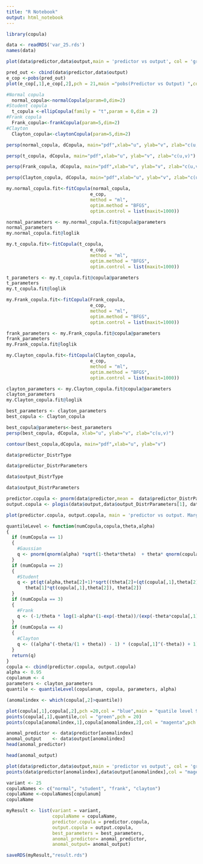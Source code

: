 ---
title: "R Notebook"
output: html_notebook
---

```{r}
library(copula)
```

```{r}
data <- readRDS('var_25.rds')
names(data)
```

```{r}
plot(data$predictor,data$output,main = 'predictor vs output', col = 'green',pch = 20,xlab = 'predictor', ylab = 'output')
```

```{r}
pred_out <- cbind(data$predictor,data$output)
e_cop <-pobs(pred_out)
plot(e_cop[,1],e_cop[,2],pch = 21,main ="pobs(Predictor vs Output) ",col = "blue")
```

```{r}
#Normal copula
  normal_copula<-normalCopula(param=0,dim=2)
#Student copula
  t_copula <-ellipCopula(family = "t",param = 0,dim = 2)
#Frank copula
  Frank_copula<-frankCopula(param=5,dim=2)
#Clayton
  Clayton_copula<-claytonCopula(param=5,dim=2)
```

```{r}
persp(normal_copula, dCopula, main="pdf",xlab="u", ylab="v", zlab="c(u,v)")
```

```{r}
persp(t_copula, dCopula, main="pdf",xlab="u", ylab="v", zlab="c(u,v)")
```

```{r}
persp(Frank_copula, dCopula, main="pdf",xlab="u", ylab="v", zlab="c(u,v)")
```

```{r}
persp(Clayton_copula, dCopula, main="pdf",xlab="u", ylab="v", zlab="c(u,v)")
```

```{r}
my.normal_copula.fit<-fitCopula(normal_copula,
                               e_cop,
                               method = "ml",
                               optim.method = "BFGS",
                               optim.control = list(maxit=1000))

normal_parameters <- my.normal_copula.fit@copula@parameters
normal_parameters
my.normal_copula.fit@loglik
```

```{r}
my.t_copula.fit<-fitCopula(t_copula,
                               e_cop,
                               method = "ml",
                               optim.method = "BFGS",
                               optim.control = list(maxit=1000))

t_parameters <- my.t_copula.fit@copula@parameters
t_parameters
my.t_copula.fit@loglik
```

```{r}
my.Frank_copula.fit<-fitCopula(Frank_copula,
                               e_cop,
                               method = "ml",
                               optim.method = "BFGS",
                               optim.control = list(maxit=1000))

frank_parameters <- my.Frank_copula.fit@copula@parameters
frank_parameters
my.Frank_copula.fit@loglik
```

```{r}
my.Clayton_copula.fit<-fitCopula(Clayton_copula,
                               e_cop,
                               method = "ml",
                               optim.method = "BFGS",
                               optim.control = list(maxit=1000))

clayton_parameters <- my.Clayton_copula.fit@copula@parameters
clayton_parameters
my.Clayton_copula.fit@loglik
```

```{r}
best_parameters <- clayton_parameters
best_copula <- Clayton_copula
```


```{r}
best_copula@parameters<-best_parameters
persp(best_copula, dCopula, xlab="u", ylab="v", zlab="c(u,v)")
```

```{r}
contour(best_copula,dCopula, main="pdf",xlab="u", ylab="v")
```

```{r}
data$predictor_DistrType
```

```{r}
data$predictor_DistrParameters
```

```{r}
data$output_DistrType
```

```{r}
data$output_DistrParameters
```

```{r}
predictor.copula <- pnorm(data$predictor,mean =  data$predictor_DistrParameters[1],sd=data$predictor_DistrParameters[2])
output.copula <- plogis(data$output,data$output_DistrParameters[1], data$output_DistrParameters[2])
```

```{r}
plot(predictor.copula, output.copula, main = 'predictor vs output. Marginal Distribution Copula', col = 'green',pch = 20,xlab = 'predictor', ylab = 'output')
```


```{r}
quantileLevel <- function(numCopula,copula,theta,alpha)
{
  if (numCopula == 1)
  {
    #Gaussian
    q <- pnorm(qnorm(alpha) *sqrt(1-theta*theta)  + theta* qnorm(copula[,1]))
  }
  if (numCopula == 2)
  {
    #Student
    q <- pt(qt(alpha,theta[2]+1)*sqrt((theta[2]+(qt(copula[,1],theta[2]))**2)*(1-(theta[1])**2)/(theta[2]+1)) +
       theta[1]*qt(copula[,1],theta[2]), theta[2])
  }
  if (numCopula == 3)
  {
    #Frank
    q <- (-1/theta * log(1-alpha*(1-exp(-theta))/(exp(-theta*copula[,1])+alpha*(1 - exp(-theta*copula[,1])))))
  }
  if (numCopula == 4)
  {
    #Clayton
    q <- ((alpha^(-theta/(1 + theta)) - 1) * (copula[,1]^(-theta)) + 1)^(-1/theta)
  }
  return(q)
}
copula <- cbind(predictor.copula, output.copula)
alpha <- 0.95
copulanum <- 4
parameters <- clayton_parameters
quantile <- quantileLevel(copulanum, copula, parameters, alpha)
```

```{r}
(anomalindex <- which(copula[,2]>quantile))
```

```{r}
plot(copula[,1],copula[,2],pch =20,col = "blue",main = "quatile level 95%")
points(copula[,1],quantile,col = "green",pch = 20)
points(copula[anomalindex,1],copula[anomalindex,2],col = "magenta",pch = 20)
```

```{r}
anomal_predictor <- data$predictor[anomalindex]
anomal_output    <- data$output[anomalindex]
head(anomal_predictor)
```

```{r}
head(anomal_output)
```

```{r}
plot(data$predictor,data$output,main = 'predictor vs output', col = 'green',pch = 20,xlab = 'predictor', ylab = 'output')
points(data$predictor[anomalindex],data$output[anomalindex],col = "magenta",pch = 20)
```

```{r}
variant <- 25
copulaNames <- c("normal", "student", "frank", "clayton")
copulaName <-copulaNames[copulanum]
copulaName
```

```{r}
myResult <- list(variant = variant,
                 copulaName = copulaName,
                 predictor.copula = predictor.copula,
                 output.copula = output.copula,  
                 best_parameters = best_parameters,
                 anomal_predictor= anomal_predictor,
                 anomal_output= anomal_output)

saveRDS(myResult,"result.rds")
```

